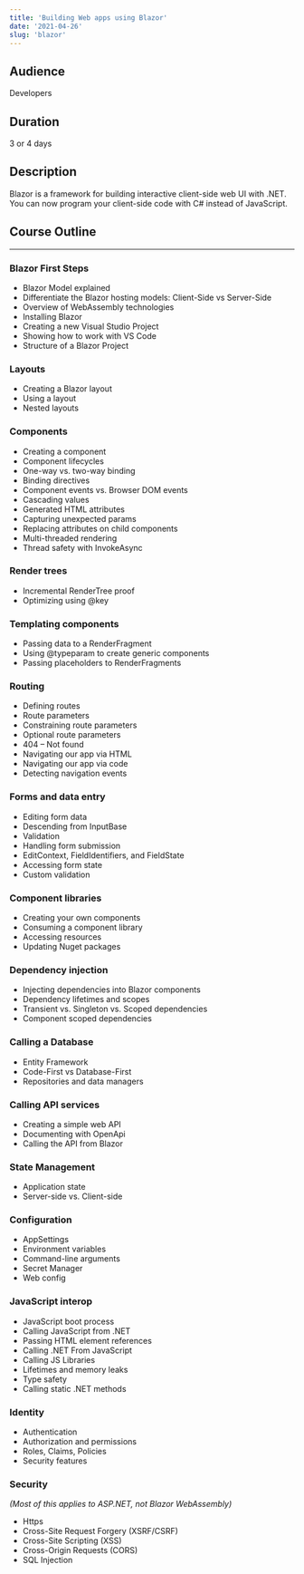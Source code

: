 ```yaml
---
title: 'Building Web apps using Blazor'
date: '2021-04-26'
slug: 'blazor'
---
```


## Audience

Developers

## Duration

3 or 4 days

## Description

Blazor is a framework for building interactive client-side web UI with .NET. You can now program your client-side code with C# instead of JavaScript.

## Course Outline

---

### Blazor First Steps

- Blazor Model explained
- Differentiate the Blazor hosting models: Client-Side vs Server-Side
- Overview of WebAssembly technologies
- Installing Blazor
- Creating a new Visual Studio Project
- Showing how to work with VS Code
- Structure of a Blazor Project

### Layouts

- Creating a Blazor layout
- Using a layout
- Nested layouts

### Components

- Creating a component
- Component lifecycles
- One-way vs. two-way binding
- Binding directives
- Component events vs. Browser DOM events
- Cascading values
- Generated HTML attributes
- Capturing unexpected params
- Replacing attributes on child components
- Multi-threaded rendering
- Thread safety with InvokeAsync

### Render trees

- Incremental RenderTree proof
- Optimizing using @key

### Templating components

- Passing data to a RenderFragment
- Using @typeparam to create generic components
- Passing placeholders to RenderFragments

### Routing

- Defining routes
- Route parameters
- Constraining route parameters
- Optional route parameters
- 404 – Not found
- Navigating our app via HTML
- Navigating our app via code
- Detecting navigation events

### Forms and data entry

- Editing form data
- Descending from InputBase
- Validation
- Handling form submission
- EditContext, FieldIdentifiers, and FieldState
- Accessing form state
- Custom validation

### Component libraries

- Creating your own components
- Consuming a component library
- Accessing resources
- Updating Nuget packages

### Dependency injection

- Injecting dependencies into Blazor components
- Dependency lifetimes and scopes
- Transient vs. Singleton vs. Scoped dependencies
- Component scoped dependencies

### Calling a Database

- Entity Framework
- Code-First vs Database-First
- Repositories and data managers

### Calling API services

- Creating a simple web API
- Documenting with OpenApi
- Calling the API from Blazor

### State Management

- Application state
- Server-side vs. Client-side

### Configuration

- AppSettings
- Environment variables
- Command-line arguments
- Secret Manager
- Web config

### JavaScript interop

- JavaScript boot process
- Calling JavaScript from .NET
- Passing HTML element references
- Calling .NET From JavaScript
- Calling JS Libraries
- Lifetimes and memory leaks
- Type safety
- Calling static .NET methods

### Identity

- Authentication
- Authorization and permissions
- Roles, Claims, Policies
- Security features

### Security

_(Most of this applies to ASP.NET, not Blazor WebAssembly)_

- Https
- Cross-Site Request Forgery (XSRF/CSRF)
- Cross-Site Scripting (XSS)
- Cross-Origin Requests (CORS)
- SQL Injection
